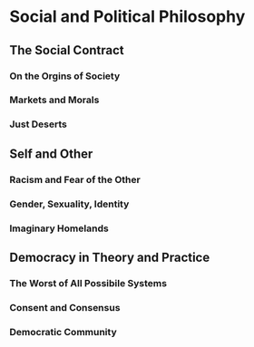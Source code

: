 # Social and Political Philosophy

## The Social Contract

### On the Orgins of Society 

### Markets and Morals

### Just Deserts

## Self and Other

### Racism and Fear of the Other

### Gender, Sexuality, Identity

### Imaginary Homelands

## Democracy in Theory and Practice

### The Worst of All Possibile Systems

### Consent and Consensus

### Democratic Community
